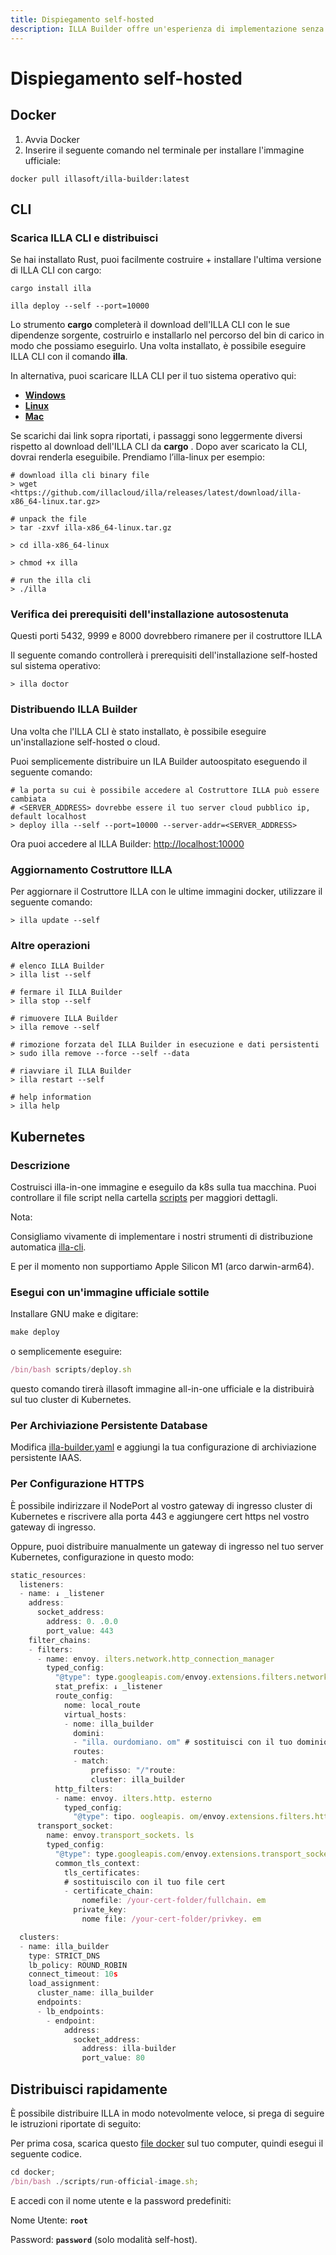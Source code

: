 ```yaml
---
title: Dispiegamento self-hosted
description: ILLA Builder offre un'esperienza di implementazione senza soluzione di continuità che ti permette di distribuire ILLA Builder ad una velocità sorprendente all'interno del tuo Virtual Private Cloud (VPC).
---
```


# Dispiegamento self-hosted

## Docker

1.  Avvia Docker
2.  Inserire il seguente comando nel terminale per installare l'immagine ufficiale:

`docker pull illasoft/illa-builder:latest`

## CLI

### Scarica ILLA CLI e distribuisci

Se hai installato Rust, puoi facilmente costruire + installare l'ultima versione di ILLA CLI con cargo:

`cargo install illa`

`illa deploy --self --port=10000`

Lo strumento **cargo** completerà il download dell'ILLA CLI con le sue dipendenze sorgente, costruirlo e installarlo nel percorso del bin di carico in modo che possiamo eseguirlo. Una volta installato, è possibile eseguire ILLA CLI con il comando **illa**.

In alternativa, puoi scaricare ILLA CLI per il tuo sistema operativo qui:

-   **[Windows](https://github.com/illacloud/illa/releases/latest/download/illa-x86_64-win.zip)**
-   **[Linux](https://github.com/illacloud/illa/releases/latest/download/illa-x86_64-linux.tar.gz)**
-   **[Mac](https://github.com/illacloud/illa/releases/latest/download/illa-x86_64-macos.tar.gz)**

Se scarichi dai link sopra riportati, i passaggi sono leggermente diversi rispetto al download dell'ILLA CLI da **cargo** . Dopo aver scaricato la CLI, dovrai renderla eseguibile. Prendiamo l’illa-linux per esempio:

```Plaintext
# download illa cli binary file
> wget <https://github.com/illacloud/illa/releases/latest/download/illa-x86_64-linux.tar.gz>

# unpack the file
> tar -zxvf illa-x86_64-linux.tar.gz

> cd illa-x86_64-linux

> chmod +x illa

# run the illa cli
> ./illa
```

### Verifica dei prerequisiti dell'installazione autosostenuta

Questi porti 5432, 9999 e 8000 dovrebbero rimanere per il costruttore ILLA

Il seguente comando controllerà i prerequisiti dell'installazione self-hosted sul sistema operativo:

```Plaintext
> illa doctor
```

### Distribuendo ILLA Builder

Una volta che l'ILLA CLI è stato installato, è possibile eseguire un'installazione self-hosted o cloud.

Puoi semplicemente distribuire un ILA Builder autoospitato eseguendo il seguente comando:

```Plaintext
# la porta su cui è possibile accedere al Costruttore ILLA può essere cambiata
# <SERVER_ADDRESS> dovrebbe essere il tuo server cloud pubblico ip, default localhost
> deploy illa --self --port=10000 --server-addr=<SERVER_ADDRESS>
```

Ora puoi accedere al ILLA Builder: <http://localhost:10000>

### Aggiornamento Costruttore ILLA

Per aggiornare il Costruttore ILLA con le ultime immagini docker, utilizzare il seguente comando:

```Plaintext
> illa update --self
```

### Altre operazioni

```Plaintext
# elenco ILLA Builder
> illa list --self

# fermare il ILLA Builder
> illa stop --self

# rimuovere ILLA Builder
> illa remove --self

# rimozione forzata del ILLA Builder in esecuzione e dati persistenti
> sudo illa remove --force --self --data

# riavviare il ILLA Builder
> illa restart --self

# help information
> illa help
```

## Kubernetes

### Descrizione

Costruisci illa-in-one immagine e eseguilo da k8s sulla tua macchina. Puoi controllare il file script nella cartella [scripts](https://github.com/illacloud/deploy-illa-manually/blob/main/kubernetes/scripts) per maggiori dettagli.

Nota:

Consigliamo vivamente di implementare i nostri strumenti di distribuzione automatica [illa-cli](https://github.com/illacloud/illa).

E per il momento non supportiamo Apple Silicon M1 (arco darwin-arm64).

### Esegui con un'immagine ufficiale sottile

Installare GNU make e digitare:

```JavaScript
make deploy
```

o semplicemente eseguire:

```JavaScript
/bin/bash scripts/deploy.sh
```

questo comando tirerà illasoft immagine all-in-one ufficiale e la distribuirà sul tuo cluster di Kubernetes.

### Per Archiviazione Persistente Database

Modifica [illa-builder.yaml](https://github.com/illacloud/deploy-illa-manually/blob/main/kubernetes/illa-builder.yaml) e aggiungi la tua configurazione di archiviazione persistente IAAS.

### Per Configurazione HTTPS

È possibile indirizzare il NodePort al vostro gateway di ingresso cluster di Kubernetes e riscrivere alla porta 443 e aggiungere cert https nel vostro gateway di ingresso.

Oppure, puoi distribuire manualmente un gateway di ingresso nel tuo server Kubernetes, configurazione in questo modo:

```JavaScript
static_resources:
  listeners:
  - name: ↓ _listener
    address:
      socket_address:
        address: 0. .0.0
        port_value: 443
    filter_chains:
    - filters:
      - name: envoy. ilters.network.http_connection_manager
        typed_config:
          "@type": type.googleapis.com/envoy.extensions.filters.network.http_connection_manager.v3. ttpConnectionManager
          stat_prefix: ↓ _listener
          route_config:
            nome: local_route
            virtual_hosts:
            - nome: illa_builder
              domini:
              - "illa. ourdomiano. om" # sostituisci con il tuo dominio
              routes:
              - match:
                  prefisso: "/"route:
                  cluster: illa_builder
          http_filters:
          - name: envoy. ilters.http. esterno
            typed_config:
              "@type": tipo. oogleapis. om/envoy.extensions.filters.http.router.v3.Router
      transport_socket:
        name: envoy.transport_sockets. ls
        typed_config:
          "@type": type.googleapis.com/envoy.extensions.transport_sockets.tls.v3. ownstreamTlsContext
          common_tls_context:
            tls_certificates:
            # sostituiscilo con il tuo file cert
            - certificate_chain:
                nomefile: /your-cert-folder/fullchain. em
              private_key:
                nome file: /your-cert-folder/privkey. em

  clusters:
  - name: illa_builder
    type: STRICT_DNS
    lb_policy: ROUND_ROBIN
    connect_timeout: 10s
    load_assignment:
      cluster_name: illa_builder
      endpoints:
      - lb_endpoints:
        - endpoint:
            address:
              socket_address:
                address: illa-builder
                port_value: 80
```

## Distribuisci rapidamente

È possibile distribuire ILLA in modo notevolmente veloce, si prega di seguire le istruzioni riportate di seguito:

Per prima cosa, scarica questo [file docker](https://github.com/illacloud/deploy-illa-manually/tree/main/docker) sul tuo computer, quindi esegui il seguente codice.

```JavaScript
cd docker;
/bin/bash ./scripts/run-official-image.sh;
```

E accedi con il nome utente e la password predefiniti:

Nome Utente: **`root`**

Password: **`password`** (solo modalità self-host).
